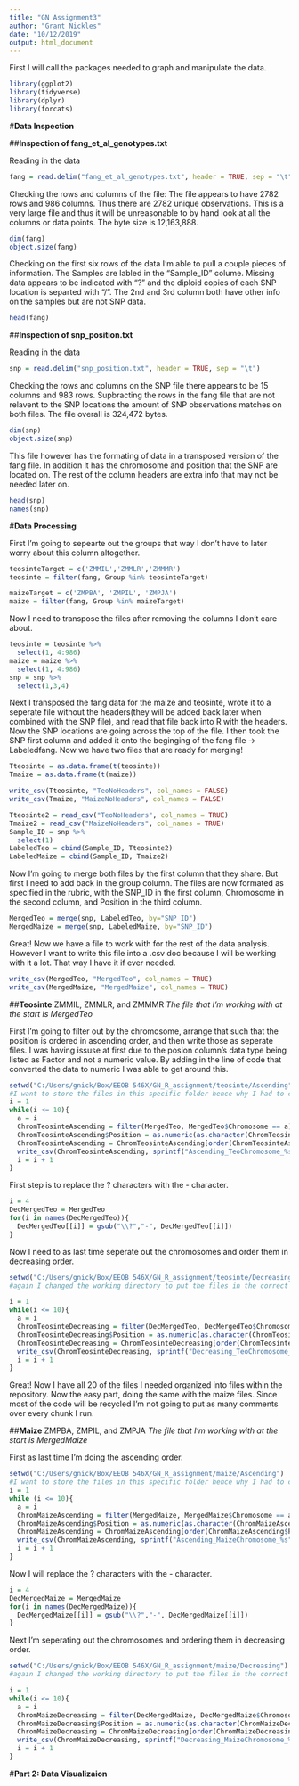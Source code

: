```yaml
---
title: "GN Assignment3"
author: "Grant Nickles"
date: "10/12/2019"
output: html_document
---
```


First I will call the packages needed to graph and manipulate the data.
```r
library(ggplot2)
library(tidyverse)
library(dplyr)
library(forcats)
```

#**Data Inspection**

##**Inspection of fang_et_al_genotypes.txt**

Reading in the data
```r
fang = read.delim("fang_et_al_genotypes.txt", header = TRUE, sep = "\t")
```
Checking the rows and columns of the file: The file appears to have 2782 rows and 986 columns. Thus there are 2782 unique observations. This is a very large file and thus it will be unreasonable to by hand look at all the columns or data points. The byte size is 12,163,888.
```r
dim(fang)
object.size(fang)
```

Checking on the first six rows of the data I'm able to pull a couple pieces of information. The Samples are labled in the "Sample_ID" colume. Missing data appears to be indicated with "?" and the diploid copies of each SNP location is separted with "/". The 2nd and 3rd column both have other info on the samples but are not SNP data.
```r
head(fang)
```





##**Inspection of snp_position.txt**

Reading in the data
```r
snp = read.delim("snp_position.txt", header = TRUE, sep = "\t")
```

Checking the rows and columns on the SNP file there appears to be 15 columns and 983 rows. Supbracting the rows in the fang file that are not relavent to the SNP locations the amount of SNP observations matches on both files. The file overall is 324,472 bytes.
```r
dim(snp)
object.size(snp)
```
This file however has the formating of data in a transposed version of the fang file. In addition it has the chromosome and position that the SNP are located on. The rest of the column headers are extra info that may not be needed later on.
```r
head(snp)
names(snp)
```


#**Data Processing**

First I'm going to sepearte out the groups that way I don't have to later worry about this column altogether.
```r
teosinteTarget = c('ZMMIL','ZMMLR','ZMMMR')
teosinte = filter(fang, Group %in% teosinteTarget)

maizeTarget = c('ZMPBA', 'ZMPIL', 'ZMPJA')
maize = filter(fang, Group %in% maizeTarget)
```

Now I need to transpose the files after removing the columns I don't care about.
```r
teosinte = teosinte %>%
  select(1, 4:986)
maize = maize %>%
  select(1, 4:986)
snp = snp %>%
  select(1,3,4)
```

Next I transposed the fang data for the maize and teosinte, wrote it to a seperate file without the headers(they will be added back later when combined with the SNP file), and read that file back into R with the headers. Now the SNP locations are going across the top of the file. I then took the SNP first column and added it onto the beginging of the fang file -> Labeledfang. Now we have two files that are ready for merging!

```r
Tteosinte = as.data.frame(t(teosinte))
Tmaize = as.data.frame(t(maize))
```

```r
write_csv(Tteosinte, "TeoNoHeaders", col_names = FALSE)
write_csv(Tmaize, "MaizeNoHeaders", col_names = FALSE)
```

```r
Tteosinte2 = read_csv("TeoNoHeaders", col_names = TRUE)
Tmaize2 = read_csv("MaizeNoHeaders", col_names = TRUE)
Sample_ID = snp %>%
  select(1)
LabeledTeo = cbind(Sample_ID, Tteosinte2)
LabeledMaize = cbind(Sample_ID, Tmaize2)
```

Now I'm going to merge both files by the first column that they share. But first I need to add back in the group column. The files are now formated as specified in the rubric, with the SNP_ID in the first column, Chromosome in the second column, and Position in the third column.
```r
MergedTeo = merge(snp, LabeledTeo, by="SNP_ID")
MergedMaize = merge(snp, LabeledMaize, by="SNP_ID")
```

Great! Now we have a file to work with for the rest of the data analysis. However I want to write this file into a .csv doc because I will be working with it a lot. That way I have it if ever needed. 
```r
write_csv(MergedTeo, "MergedTeo", col_names = TRUE)
write_csv(MergedMaize, "MergedMaize", col_names = TRUE)
```

##**Teosinte**
ZMMIL, ZMMLR, and ZMMMR
*The file that I'm working with at the start is MergedTeo*

First I'm going to filter out by the chromosome, arrange that such that the position is ordered in ascending order, and then write those as seperate files. I was having issuse at first due to the posion column's data type being listed as Factor and not a numeric value. By adding in the line of code that converted the data to numeric I was able to get around this.
```r
setwd("C:/Users/gnick/Box/EEOB 546X/GN_R_assignment/teosinte/Ascending")
#I want to store the files in this specific folder hence why I had to change to working directory
i = 1
while(i <= 10){
  a = i
  ChromTeosinteAscending = filter(MergedTeo, MergedTeo$Chromosome == a)
  ChromTeosinteAscending$Position = as.numeric(as.character(ChromTeosinteAscending$Position))
  ChromTeosinteAscending = ChromTeosinteAscending[order(ChromTeosinteAscending$Position), ]
  write_csv(ChromTeosinteAscending, sprintf("Ascending_TeoChromosome_%s", a), col_names = TRUE)
  i = i + 1
}
```

First step is to replace the ? characters with the - character.
```r
i = 4 
DecMergedTeo = MergedTeo
for(i in names(DecMergedTeo)){
  DecMergedTeo[[i]] = gsub("\\?","-", DecMergedTeo[[i]])
}

```
Now I need to as last time seperate out the chromosomes and order them in decreasing order.
```r
setwd("C:/Users/gnick/Box/EEOB 546X/GN_R_assignment/teosinte/Decreasing")
#again I changed the working directory to put the files in the correct folder

i = 1
while(i <= 10){
  a = i
  ChromTeosinteDecreasing = filter(DecMergedTeo, DecMergedTeo$Chromosome == a)
  ChromTeosinteDecreasing$Position = as.numeric(as.character(ChromTeosinteDecreasing$Position))
  ChromTeosinteDecreasing = ChromTeosinteDecreasing[order(ChromTeosinteDecreasing$Position, decreasing = TRUE), ]
  write_csv(ChromTeosinteDecreasing, sprintf("Decreasing_TeoChromosome_%s", a), col_names = TRUE)
  i = i + 1
}
```
Great! Now I have all 20 of the files I needed organized into files within the repository. Now the easy part, doing the same with the maize files. Since most of the code will be recycled I'm not going to put as many comments over every chunk I run.

##**Maize**
ZMPBA, ZMPIL, and ZMPJA
*The file that I'm working with at the start is MergedMaize*

First as last time I'm doing the ascending order.
```r
setwd("C:/Users/gnick/Box/EEOB 546X/GN_R_assignment/maize/Ascending")
#I want to store the files in this specific folder hence why I had to change to working directory
i = 1
while (i <= 10){
  a = i
  ChromMaizeAscending = filter(MergedMaize, MergedMaize$Chromosome == a)
  ChromMaizeAscending$Position = as.numeric(as.character(ChromMaizeAscending$Position))
  ChromMaizeAscending = ChromMaizeAscending[order(ChromMaizeAscending$Position), ]
  write_csv(ChromMaizeAscending, sprintf("Ascending_MaizeChromosome_%s", a), col_names = TRUE)
  i = i + 1
}

```

Now I will replace the ? characters with the - character.
```r
i = 4 
DecMergedMaize = MergedMaize
for(i in names(DecMergedMaize)){
  DecMergedMaize[[i]] = gsub("\\?","-", DecMergedMaize[[i]])
}

```
Next I'm seperating out the chromosomes and ordering them in decreasing order.
```r
setwd("C:/Users/gnick/Box/EEOB 546X/GN_R_assignment/maize/Decreasing")
#again I changed the working directory to put the files in the correct folder

i = 1
while(i <= 10){
  a = i
  ChromMaizeDecreasing = filter(DecMergedMaize, DecMergedMaize$Chromosome == a)
  ChromMaizeDecreasing$Position = as.numeric(as.character(ChromMaizeDecreasing$Position))
  ChromMaizeDecreasing = ChromMaizeDecreasing[order(ChromMaizeDecreasing$Position, decreasing = TRUE), ]
  write_csv(ChromMaizeDecreasing, sprintf("Decreasing_MaizeChromosome_%s", a), col_names = TRUE)
  i = i + 1
}
```

#**Part 2: Data Visualizaion**
```r

```


